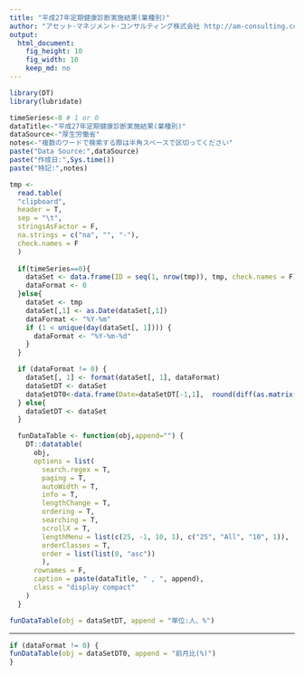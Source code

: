 ```yaml
---
title: "平成27年定期健康診断実施結果(業種別)"
author: "アセット･マネジメント･コンサルティング株式会社 http://am-consulting.co.jp"
output: 
  html_document:
    fig_height: 10
    fig_width: 10
    keep_md: no
---
```


```r
library(DT)
library(lubridate)
```

```r
timeSeries<-0 # 1 or 0
dataTitle<-"平成27年定期健康診断実施結果(業種別)"
dataSource<-"厚生労働省"
notes<-"複数のワードで検索する際は半角スペースで区切ってください"
paste("Data Source:",dataSource)
paste("作成日:",Sys.time())
paste("特記:",notes)
```

```r
tmp <-
  read.table(
  "clipboard",
  header = T,
  sep = "\t",
  stringsAsFactor = F,
  na.strings = c("na", "", "-"),
  check.names = F
  )
  
  if(timeSeries==0){
    dataSet <- data.frame(ID = seq(1, nrow(tmp)), tmp, check.names = F)
    dataFormat <- 0
  }else{
    dataSet <- tmp
    dataSet[,1] <- as.Date(dataSet[,1])
    dataFormat <- "%Y-%m"
    if (1 < unique(day(dataSet[, 1]))) {
      dataFormat <- "%Y-%m-%d"
    }
  }

  if (dataFormat != 0) {
    dataSet[, 1] <- format(dataSet[, 1], dataFormat)
    dataSetDT <- dataSet
    dataSetDT0<-data.frame(Date=dataSetDT[-1,1],  round(diff(as.matrix(dataSetDT[,-1]))/as.matrix(dataSetDT[-nrow(dataSetDT),-1])*100,2),check.names = F)
  } else{
    dataSetDT <- dataSet
  }

  funDataTable <- function(obj,append="") {
    DT::datatable(
      obj,
      options = list(
        search.regex = T,
        paging = T,
        autoWidth = T,
        info = T,
        lengthChange = T,
        ordering = T,
        searching = T,
        scrollX = T,
        lengthMenu = list(c(25, -1, 10, 1), c("25", "All", "10", 1)),
        orderClasses = T,
        order = list(list(0, "asc"))
        ),
      rownames = F,
      caption = paste(dataTitle, " , ", append),
      class = "display compact"
    )
  }
```

```r
funDataTable(obj = dataSetDT, append = "単位:人、%")
```
<hr>
```r
if (dataFormat != 0) {
funDataTable(obj = dataSetDT0, append = "前月比(%)")
}
```